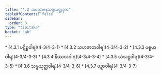 ```yaml
---
title: "4.3 သညောဇနသမ္ပယုတ္တဒုက"
tableOfContents: false
sidebar:
  order: 3
type: "tipitaka"
basket: "ab"
---
```



<DynamicBreadcrumb />



<TableOfContents>
* [4.3.1 ပဋိစ္စဝါရ](4-3/4-3-1)
* [4.3.2 သဟဇာတဝါရ](4-3/4-3-2)
* [4.3.3 ပစ္စယဝါရ](4-3/4-3-3)
* [4.3.4 နိဿယဝါရ](4-3/4-3-4)
* [4.3.5 သံသဋ္ဌဝါရ](4-3/4-3-5)
* [4.3.6 သမ္ပယုတ္တဝါရ](4-3/4-3-6)
* [4.3.7 ပဉှာဝါရ](4-3/4-3-7)
</TableOfContents>